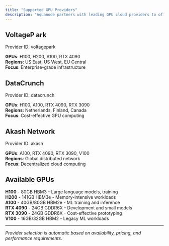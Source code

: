 ```yaml
---
title: "Supported GPU Providers"
description: "Aquanode partners with leading GPU cloud providers to offer high-performance computing resources."
---
```


## VoltageP ark
Provider ID: voltagepark

**GPUs**: H100, H200, A100, RTX 4090  
**Regions**: US East, US West, EU Central  
**Focus**: Enterprise-grade infrastructure

## DataCrunch
Provider ID: datacrunch

**GPUs**: H100, A100, RTX 4090, RTX 3090  
**Regions**: Netherlands, Finland, Canada  
**Focus**: Cost-effective GPU computing

## Akash Network
Provider ID: akash

**GPUs**: A100, RTX 4090, RTX 3090, V100  
**Regions**: Global distributed network  
**Focus**: Decentralized cloud computing

## Available GPUs

**H100** - 80GB HBM3 - Large language models, training  
**H200** - 141GB HBM3e - Memory-intensive workloads  
**A100** - 40GB/80GB HBM2e - ML training and inference  
**RTX 4090** - 24GB GDDR6X - Development and small models  
**RTX 3090** - 24GB GDDR6X - Cost-effective prototyping  
**V100** - 16GB/32GB HBM2 - Legacy ML workloads

---

*Provider selection is automatic based on availability, pricing, and performance requirements.*